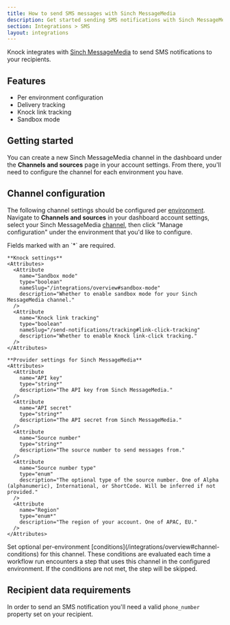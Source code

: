 ```yaml
---
title: How to send SMS messages with Sinch MessageMedia
description: Get started sending SMS notifications with Sinch MessageMedia and Knock.
section: Integrations > SMS
layout: integrations
---
```


Knock integrates with <a href="https://messagemedia.com/" target="_blank">Sinch MessageMedia</a> to send SMS notifications to your recipients.

## Features

- Per environment configuration
- Delivery tracking
- Knock link tracking
- Sandbox mode

## Getting started

You can create a new Sinch MessageMedia channel in the dashboard under the **Channels and sources** page in your account settings. From there, you'll need to configure the channel for each environment you have.

## Channel configuration

The following channel settings should be configured per [environment](/concepts/environments). Navigate to **Channels and sources** in your dashboard account settings, select your Sinch MessageMedia [channel](/concepts/channels), then click "Manage configuration" under the environment that you'd like to configure.

<AccordionGroup>
  <Accordion title="Settings">
    Fields marked with an `*` are required.
    
    **Knock settings**
    <Attributes>
      <Attribute
        name="Sandbox mode"
        type="boolean"
        nameSlug="/integrations/overview#sandbox-mode"
        description="Whether to enable sandbox mode for your Sinch MessageMedia channel."
      />
      <Attribute
        name="Knock link tracking"
        type="boolean"
        nameSlug="/send-notifications/tracking#link-click-tracking"
        description="Whether to enable Knock link-click tracking."
      />
    </Attributes>

    **Provider settings for Sinch MessageMedia**
    <Attributes>
      <Attribute
        name="API key"
        type="string*"
        description="The API key from Sinch MessageMedia."
      />
      <Attribute
        name="API secret"
        type="string*"
        description="The API secret from Sinch MessageMedia."
      />
      <Attribute
        name="Source number"
        type="string*"
        description="The source number to send messages from."
      />
      <Attribute
        name="Source number type"
        type="enum"
        description="The optional type of the source number. One of Alpha (alphanumeric), International, or ShortCode. Will be inferred if not provided."
      />
      <Attribute
        name="Region"
        type="enum*"
        description="The region of your account. One of APAC, EU."
      />
    </Attributes>

  </Accordion>
  <Accordion title="Conditions">
    Set optional per-environment [conditions](/integrations/overview#channel-conditions) for this channel. These conditions are evaluated each time a workflow run encounters a step that uses this channel in the configured environment. If the conditions are not met, the step will be skipped.
  </Accordion>
</AccordionGroup>

## Recipient data requirements

In order to send an SMS notification you'll need a valid `phone_number` property set on your recipient.
